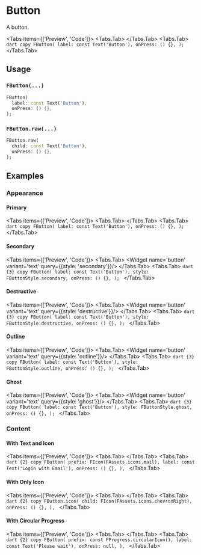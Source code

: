 
# Button
A button.

<LinkBadgeGroup>
    <LinkBadge label="API Reference" href="https://pub.dev/documentation/forui/latest/forui.widgets.button/"/>
</LinkBadgeGroup>

<Tabs items={['Preview', 'Code']}>
  <Tabs.Tab>
    <Widget name='button' variant='text' query={{}}/>
  </Tabs.Tab>
  <Tabs.Tab>
    ```dart copy
    FButton(
      label: const Text('Button'),
      onPress: () {},
    );
    ```
  </Tabs.Tab>
</Tabs>

## Usage

### `FButton(...)`

```dart copy
FButton(
  label: const Text('Button'),
  onPress: () {},
);
```

### `FButton.raw(...)`

```dart copy
FButton.raw(
  child: const Text('Button'),
  onPress: () {},
);
```

## Examples

### Appearance

#### Primary
<Tabs items={['Preview', 'Code']}>
  <Tabs.Tab>
    <Widget name='button' variant='text' query={{}}/>
  </Tabs.Tab>
  <Tabs.Tab>
    ```dart copy
    FButton(
      label: const Text('Button'),
      onPress: () {},
    );
    ```
  </Tabs.Tab>
</Tabs>

#### Secondary
<Tabs items={['Preview', 'Code']}>
  <Tabs.Tab>
    <Widget name='button' variant='text' query={{style: 'secondary'}}/>
  </Tabs.Tab>
  <Tabs.Tab>
    ```dart {3} copy
    FButton(
      label: const Text('Button'),
      style: FButtonStyle.secondary,
      onPress: () {},
    );
    ```
  </Tabs.Tab>
</Tabs>

#### Destructive
<Tabs items={['Preview', 'Code']}>
  <Tabs.Tab>
    <Widget name='button' variant='text' query={{style: 'destructive'}}/>
  </Tabs.Tab>
  <Tabs.Tab>
    ```dart {3} copy
    FButton(
      label: const Text('Button'),
      style: FButtonStyle.destructive,
      onPress: () {},
    );
    ```
  </Tabs.Tab>
</Tabs>

#### Outline
<Tabs items={['Preview', 'Code']}>
  <Tabs.Tab>
    <Widget name='button' variant='text' query={{style: 'outline'}}/>
  </Tabs.Tab>
  <Tabs.Tab>
    ```dart {3} copy
    FButton(
      label: const Text('Button'),
      style: FButtonStyle.outline,
      onPress: () {},
    );
    ```
  </Tabs.Tab>
</Tabs>

#### Ghost
<Tabs items={['Preview', 'Code']}>
  <Tabs.Tab>
    <Widget name='button' variant='text' query={{style: 'ghost'}}/>
  </Tabs.Tab>
  <Tabs.Tab>
    ```dart {3} copy
    FButton(
      label: const Text('Button'),
      style: FButtonStyle.ghost,
      onPress: () {},
    );
    ```
  </Tabs.Tab>
</Tabs>


### Content

#### With Text and Icon
<Tabs items={['Preview', 'Code']}>
  <Tabs.Tab>
    <Widget name='button' variant='icon' query={{}}/>
  </Tabs.Tab>
  <Tabs.Tab>
    ```dart {2} copy
    FButton(
      prefix: FIcon(FAssets.icons.mail),
      label: const Text('Login with Email'),
      onPress: () {},
    ),
    ```
  </Tabs.Tab>
</Tabs>

#### With Only Icon
<Tabs items={['Preview', 'Code']}>
  <Tabs.Tab>
    <Widget name='button' variant='only-icon' query={{}}/>
  </Tabs.Tab>
  <Tabs.Tab>
    ```dart {2} copy
    FButton.icon(
      child: FIcon(FAssets.icons.chevronRight),
      onPress: () {},
    ),
    ```
  </Tabs.Tab>
</Tabs>

#### With Circular Progress
<Tabs items={['Preview', 'Code']}>
  <Tabs.Tab>
    <Widget name='button' variant='spinner' query={{}}/>
  </Tabs.Tab>
  <Tabs.Tab>
    ```dart {2} copy
    FButton(
      prefix: const FProgress.circularIcon(),
      label: const Text('Please wait'),
      onPress: null,
    ),
    ```
  </Tabs.Tab>
</Tabs>

